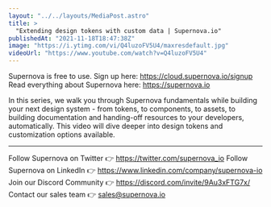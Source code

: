```yaml
---
layout: "../../layouts/MediaPost.astro"
title: >
  "Extending design tokens with custom data | Supernova.io"
publishedAt: "2021-11-18T18:47:38Z"
image: "https://i.ytimg.com/vi/Q4luzoFV5U4/maxresdefault.jpg"
videoUrl: "https://www.youtube.com/watch?v=Q4luzoFV5U4"
---
```


Supernova is free to use. Sign up here: https://cloud.supernova.io/signup
Read everything about Supernova here: https://supernova.io

In this series, we walk you through Supernova fundamentals while building your next design system - from tokens, to components, to assets, to building documentation and handing-off resources to your developers, automatically. This video will dive deeper into design tokens and customization options available.

---

Follow Supernova on Twitter 👉 https://twitter.com/supernova_io
Follow Supernova on LinkedIn 👉 https://www.linkedin.com/company/supernova-io
Join our Discord Community 👉 https://discord.com/invite/9Au3xFTG7x/
Contact our sales team 👉 sales@supernova.io

